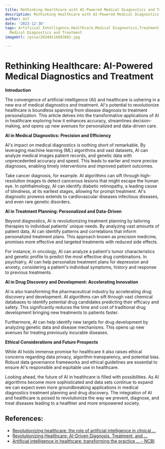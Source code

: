 ```yaml
---
title: Rethinking Healthcare with AI-Powered Medical Diagnostics and Treatment
description: Rethinking Healthcare with AI-Powered Medical Diagnostics and Treatment
author: Usf
date: '2023-12-30'
tags: Artificial Intelligence,Healthcare,Medical Diagnostics,Treatment,AI-Powered
  Medical Diagnostics and Treatment
imageUrl: /pixa/20240116083802.jpg

---
```

# Rethinking Healthcare:  AI-Powered  Medical Diagnostics and Treatment

**Introduction**

The  convergence of artificial intelligence (AI) and healthcare is ushering in a new era of  medical diagnostics and treatment. AI's potential to revolutionize healthcare is boundless spanning from disease diagnosis to treatment personalization. This article delves into the transformative applications of AI in healthcare exploring how it enhances accuracy, streamlines decision-making, and opens  up new avenues for personalized and data-driven care.

**AI in Medical Diagnostics: Precision and Efficiency**

AI's  impact on medical diagnostics is  nothing short of  remarkable. By leveraging machine learning (ML) algorithms and vast datasets, AI can analyze  medical images patient records, and genetic data with unprecedented  accuracy and speed. This leads to earlier and more precise diagnoses, enabling timely interventions and improved patient  outcomes.

Take cancer diagnosis, for  example.  AI algorithms can sift through high-resolution images to detect cancerous lesions  that might escape the human eye. In ophthalmology, AI can  identify diabetic retinopathy, a leading cause of blindness, at its earliest stages,  allowing for prompt treatment. AI's diagnostic prowess extends to cardiovascular diseases infectious diseases, and even rare genetic disorders.

**AI in Treatment Planning: Personalized  and Data-Driven**

Beyond diagnostics,  AI is revolutionizing treatment planning by tailoring therapies to individual patients' unique needs. By analyzing vast amounts of patient data, AI can identify patterns and correlations  that inform personalized treatment plans. This approach known as  precision medicine, promises more effective and targeted treatments with reduced side effects.

For instance, in oncology, AI can analyze a patient's tumor characteristics and genetic profile to predict the most effective drug combinations. In  psychiatry,  AI can help personalize treatment plans for depression and  anxiety, considering a patient's  individual symptoms, history and response to previous treatments.

**AI in Drug Discovery and Development: Accelerating Innovation**

AI is also transforming the pharmaceutical industry by accelerating drug discovery and development. AI algorithms can sift through vast  chemical  databases to identify potential  drug  candidates predicting their efficacy and safety. This significantly reduces  the time  and cost of traditional drug  development bringing new  treatments to patients faster.

Furthermore, AI can help  identify  new targets for drug development by analyzing genetic data and disease mechanisms. This opens up new avenues for treating previously  incurable diseases.

**Ethical Considerations  and Future Prospects**

While AI holds immense promise for healthcare it also  raises ethical  concerns regarding data privacy, algorithm transparency, and potential bias. Robust data governance frameworks and ethical guidelines are essential to ensure AI's responsible and equitable use in healthcare.

Looking ahead, the future of AI in  healthcare is filled  with possibilities. As AI algorithms become more sophisticated and data sets continue  to expand we can expect even more groundbreaking applications in medical diagnostics treatment planning and drug discovery. The integration of  AI and healthcare is  poised to  revolutionize the way we prevent,  diagnose, and treat diseases leading to a healthier and more empowered society.

## References:
- [Revolutionizing healthcare: the role of artificial intelligence in clinical ...](https://bmcmededuc.biomedcentral.com/articles/10.1186/s12909-023-04698-z)
- [Revolutionizing Healthcare: AI-Driven Diagnosis, Treatment, and ...](https://www.linkedin.com/pulse/revolutionizing-healthcare-ai-driven-diagnosis-treatment-louis)
- [Artificial intelligence in healthcare: transforming the practice ... - NCBI](https://www.ncbi.nlm.nih.gov/pmc/articles/PMC8285156/)

